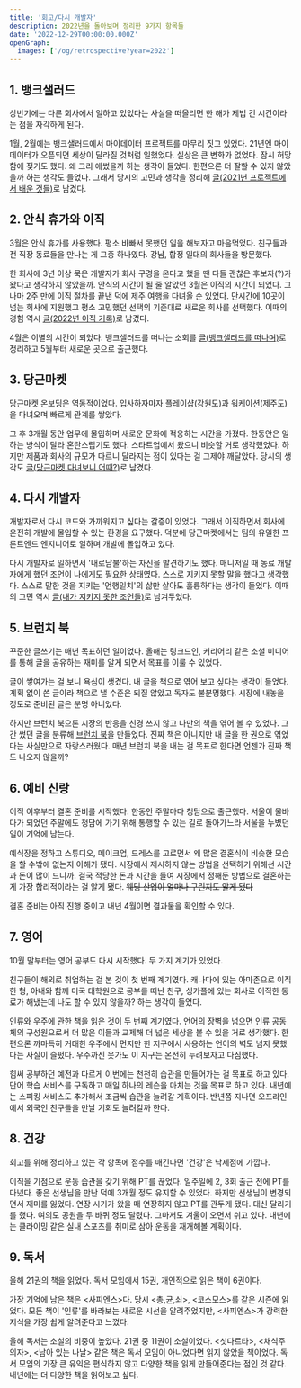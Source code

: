 ```yaml
---
title: '회고/다시 개발자'
description: 2022년을 돌아보며 정리한 9가지 항목들
date: '2022-12-29T00:00:00.000Z'
openGraph:
  images: ['/og/retrospective?year=2022']
---
```


## 1. 뱅크샐러드

상반기에는 다른 회사에서 일하고 있었다는 사실을 떠올리면 한 해가 제법 긴 시간이라는 점을 자각하게 된다.

1월, 2월에는 뱅크샐러드에서 마이데이터 프로젝트를 마무리 짓고 있었다. 21년엔 마이데이터가 오픈되면 세상이 달라질 것처럼 일했었다. 실상은 큰 변화가 없었다. 잠시 허망함에 젖기도 했다. 왜 그리 애썼을까 하는 생각이 들었다. 한편으론 더 잘할 수 있지 않았을까 하는 생각도 들었다. 그래서 당시의 고민과 생각을 정리해 [글(2021년 프로젝트에서 배운 것들)](https://hajoeun.com/2022/retrospection-2021)로 남겼다.

## 2. 안식 휴가와 이직

3월은 안식 휴가를 사용했다. 평소 바빠서 못했던 일을 해보자고 마음먹었다. 친구들과 전 직장 동료들을 만나는 게 그중 하나였다. 강남, 합정 일대의 회사들을 방문했다.

한 회사에 3년 이상 묵은 개발자가 회사 구경을 온다고 했을 땐 다들 괜찮은 후보자(?)가 왔다고 생각하지 않았을까. 안식의 시간이 될 줄 알았던 3월은 이직의 시간이 되었다. 그나마 2주 만에 이직 절차를 끝낸 덕에 제주 여행을 다녀올 순 있었다. 단시간에 10곳이 넘는 회사에 지원했고 평소 고민했던 선택의 기준대로 새로운 회사를 선택했다. 이때의 경험 역시 [글(2022년 이직 기록)](https://hajoeun.com/2022/record-of-change-jobs-in-2022)로 남겼다.

4월은 이별의 시간이 되었다. 뱅크샐러드를 떠나는 소회를 [글(뱅크샐러드를 떠나며)](https://hajoeun.com/2022/resignation-from-banksalad)로 정리하고 5월부터 새로운 곳으로 출근했다.

## 3. 당근마켓

당근마켓 온보딩은 역동적이었다. 입사하자마자 플레이샵(강원도)과 워케이션(제주도)을 다녀오며 빠르게 관계를 쌓았다.

그 후 3개월 동안 업무에 몰입하며 새로운 문화에 적응하는 시간을 가졌다. 한동안은 일하는 방식이 달라 혼란스럽기도 했다. 스타트업에서 왔으니 비슷할 거로 생각했었다. 하지만 제품과 회사의 규모가 다르니 달라지는 점이 있다는 걸 그제야 깨달았다. 당시의 생각도 [글(당근마켓 다녀보니 어때?)](https://hajoeun.com/2022/review-of-working-for-daangn)로 남겼다.

## 4. 다시 개발자

개발자로서 다시 코드와 가까워지고 싶다는 갈증이 있었다. 그래서 이직하면서 회사에 온전히 개발에 몰입할 수 있는 환경을 요구했다. 덕분에 당근마켓에서는 팀의 유일한 프론트엔드 엔지니어로 일하며 개발에 몰입하고 있다.

다시 개발자로 일하면서 '내로남불'하는 자신을 발견하기도 했다. 매니저일 때 동료 개발자에게 했던 조언이 나에게도 필요한 상태였다. 스스로 지키지 못할 말을 했다고 생각했다. 스스로 말한 것을 지키는 '언행일치'의 삶만 살아도 훌륭하다는 생각이 들었다. 이때의 고민 역시 [글(내가 지키지 못한 조언들)](https://hajoeun.com/2022/double-standard)로 남겨두었다.

## 5. 브런치 북

꾸준한 글쓰기는 매년 목표하던 일이었다. 올해는 링크드인, 커리어리 같은 소셜 미디어를 통해 글을 공유하는 재미를 알게 되면서 목표를 이룰 수 있었다.

글이 쌓여가는 걸 보니 욕심이 생겼다. 내 글을 책으로 엮어 보고 싶다는 생각이 들었다. 계획 없이 쓴 글이라 책으로 낼 수준은 되질 않았고 독자도 불분명했다. 시장에 내놓을 정도로 준비된 글은 분명 아니었다.

하지만 브런치 북으론 시장의 반응을 신경 쓰지 않고 나만의 책을 엮어 볼 수 있었다. 그간 썼던 글을 분류해 [브런치 북](https://brunch.co.kr/brunchbook/joeunonsoftware)을 만들었다. 진짜 책은 아니지만 내 글을 한 권으로 엮었다는 사실만으로 자랑스러웠다. 매년 브런치 북을 내는 걸 목표로 한다면 언젠가 진짜 책도 나오지 않을까?

## 6. 예비 신랑

이직 이후부터 결혼 준비를 시작했다. 한동안 주말마다 청담으로 출근했다. 서울이 물바다가 되었던 주말에도 청담에 가기 위해 통행할 수 있는 길로 돌아가느라 서울을 누볐던 일이 기억에 남는다.

예식장을 정하고 스튜디오, 메이크업, 드레스를 고르면서 왜 많은 결혼식이 비슷한 모습을 할 수밖에 없는지 이해가 됐다. 시장에서 제시하지 않는 방법을 선택하기 위해선 시간과 돈이 많이 드니까. 결국 적당한 돈과 시간을 들여 시장에서 정해둔 방법으로 결혼하는 게 가장 합리적이라는 걸 알게 됐다. ~~웨딩 산업이 얼마나 구린지도 알게 됐다~~

결혼 준비는 아직 진행 중이고 내년 4월이면 결과물을 확인할 수 있다.

## 7. 영어

10월 말부터는 영어 공부도 다시 시작했다. 두 가지 계기가 있었다.

친구들이 해외로 취업하는 걸 본 것이 첫 번째 계기였다. 캐나다에 있는 아마존으로 이직한 형, 아내와 함께 미국 대학원으로 공부를 떠난 친구, 싱가폴에 있는 회사로 이직한 동료가 해냈는데 나도 할 수 있지 않을까? 하는 생각이 들었다.

인류와 우주에 관한 책을 읽은 것이 두 번째 계기였다. 언어의 장벽을 넘으면 인류 공동체의 구성원으로서 더 많은 이들과 교제해 더 넓은 세상을 볼 수 있을 거로 생각했다. 한편으론 까마득히 거대한 우주에서 먼지만 한 지구에서 사용하는 언어의 벽도 넘지 못했다는 사실이 슬펐다. 우주까진 못가도 이 지구는 온전히 누려보자고 다짐했다.

힘써 공부하던 예전과 다르게 이번에는 천천히 습관을 만들어가는 걸 목표로 하고 있다. 단어 학습 서비스를 구독하고 매일 하나의 레슨을 마치는 것을 목표로 하고 있다. 내년에는 스피킹 서비스도 추가해서 조금씩 습관을 늘려갈 계획이다. 반년쯤 지나면 오프라인에서 외국인 친구들을 만날 기회도 늘려갈까 한다.

## 8. 건강

회고를 위해 정리하고 있는 각 항목에 점수를 매긴다면 '건강'은 낙제점에 가깝다.

이직을 기점으로 운동 습관을 갖기 위해 PT를 끊었다. 일주일에 2, 3회 출근 전에 PT를 다녔다. 좋은 선생님을 만난 덕에 3개월 정도 유지할 수 있었다. 하지만 선생님이 변경되면서 재미를 잃었다. 연장 시기가 왔을 때 연장하지 않고 PT를 관두게 됐다. 대신 달리기를 했다. 여의도 공원을 두 바퀴 정도 달렸다. 그마저도 겨울이 오면서 쉬고 있다. 내년에는 클라이밍 같은 실내 스포츠를 취미로 삼아 운동을 재개해볼 계획이다.

## 9. 독서

올해 21권의 책을 읽었다. 독서 모임에서 15권, 개인적으로 읽은 책이 6권이다.

가장 기억에 남은 책은 \<사피엔스\>다. 당시 \<총,균,쇠\>, \<코스모스\>를 같은 시즌에 읽었다. 모든 책이 '인류'를 바라보는 새로운 시선을 알려주었지만, \<사피엔스\>가 강력한 지식을 가장 쉽게 알려준다고 느꼈다.

올해 독서는 소설의 비중이 높았다. 21권 중 11권이 소설이었다. \<싯다르타\>, \<채식주의자\>, \<남아 있는 나날\> 같은 책은 독서 모임이 아니었다면 읽지 않았을 책이었다. 독서 모임의 가장 큰 유익은 편식하지 않고 다양한 책을 읽게 만들어준다는 점인 것 같다. 내년에는 더 다양한 책을 읽어보고 싶다.
